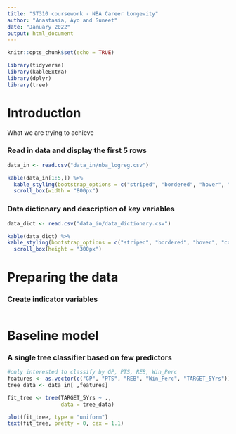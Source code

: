 ```yaml
---
title: "ST310 coursework - NBA Career Longevity"
author: "Anastasia, Ayo and Suneet"
date: "January 2022"
output: html_document
---
```


```r
knitr::opts_chunk$set(echo = TRUE)

library(tidyverse)
library(kableExtra)
library(dplyr)
library(tree)
```

# Introduction
What we are trying to achieve

### Read in data and display the first 5 rows

```r
data_in <- read.csv("data_in/nba_logreg.csv")

kable(data_in[1:5,]) %>%
  kable_styling(bootstrap_options = c("striped", "bordered", "hover", "condensed", "responsive")) %>%
  scroll_box(width = "800px")

```

### Data dictionary and description of key variables

```r
data_dict <- read.csv("data_in/data_dictionary.csv")

kable(data_dict) %>%
kable_styling(bootstrap_options = c("striped", "bordered", "hover", "condensed", "responsive")) %>%
  scroll_box(height = "300px")

```

# Preparing the data

### Create indicator variables

```r

```

# Baseline model

### A single tree classifier based on few predictors

```r
#only interested to classify by GP, PTS, REB, Win_Perc
features <- as.vector(c("GP", "PTS", "REB", "Win_Perc", "TARGET_5Yrs"))
tree_data <- data_in[ ,features]

fit_tree <- tree(TARGET_5Yrs ~ .,
                 data = tree_data)

plot(fit_tree, type = "uniform")
text(fit_tree, pretty = 0, cex = 1.1)

```
